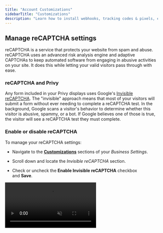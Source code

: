 ```yaml
---
title: "Account Customizations"
sidebarTitle: "Customizations"
description: "Learn how to install webhooks, tracking codes & pixels, enable Google Analytics, and manage reCAPTCHA settings in Privy."
---
```


## Manage reCAPTCHA settings

reCAPTCHA is a service that protects your website from spam and abuse. reCAPTCHA uses an advanced risk analysis engine and adaptive CAPTCHAs to keep automated software from engaging in abusive activities on your site. It does this while letting your valid visitors pass through with ease. 

### reCAPTCHA and Privy

Any form included in your Privy displays uses Google's [Invisible reCAPTCHA](https://developers.google.com/recaptcha/docs/versions). The "invisible" approach means that most of your visitors will submit a form without ever needing to complete a reCAPTCHA test. In the background, Google scans a visitor's behavior to determine whether this visitor is abusive, spammy, or a bot. If Google believes one of those is true, the visitor will see a reCAPTCHA test they must complete. 

### Enable or disable reCAPTCHA

To manage your reCAPTCHA settings:

* Navigate to the [**Customizations**](https://dashboard.privy.com/settings/customizations) sections of your *Business Settings*. 

* Scroll down and locate the *Invisible reCAPTCHA* section. 

* Check or uncheck the **Enable Invisible reCAPTCHA** checkbox and **Save**. 

<video autoPlay muted loop playsInline className="recaptcha-settings" src="/images/business-settings/enable-recaptcha.mp4" />

If reCAPTCHA is disabled via your account settings, Privy effectively vouches for your registration process and will attempt to waive all reCAPTCHA requirements. However, if behavioral analysis suspects that a user may be a bot or that spam activities are taking place, reCAPTCHA can still fire in the background. This aspect of reCAPTCHA cannot be disabled as it is currently one of the best ways to protect Privy merchants from suspicious or abusive activity.

## Enable Google Analytics

To enable the Google Analytics integration in your account:

* Navigate to the [**Customizations**](https://dashboard.privy.com/settings/customizations) sections of your *Business Settings*. 

* Scroll down until you reach the *Other Customizations* section. 

* Enable the **Enable Google Analytics** setting and **Save**.

<Note>
  **Note:** To use this feature, you must already have Google Analytics installed on your website, and it must be a Universal Analytics property. The installation cannot be done via Google Tag Manager. If you have any questions about installing Google Analytics, please visit [Google Analytics Support](https://support.google.com/analytics/answer/1008080). 
</Note>

<video autoPlay muted loop playsInline className="ga-enable" src="/images/business-settings/enable-ga.mp4" />

<Icon icon="circle-question" /> **I didn't need to sign in?**

Correct. Instead, Privy automatically detects the Google Analytics trackers on the pages that also include your Privy Convert displays. Whenever a Privy event is triggered, it will be fired for all of the detected Google Analytics trackers. For example, if you have trackers with tracking IDs of "UA-XXXXXXXX-1" and "UA-XXXXXXXX-2" installed on a page, Privy events will be fired for both.



### What information is available?

Once the integration is enabled, the following events will be available in Google Analytics: 

* Viewed displays (event action "viewed-campaign")

* New signups for a display (event action "new-signup") 

If you would like to customize the events or data beyond these default options, you will need to install a custom tracking code manually. 



## Install tracking codes & pixels

Privy supports a wide range of third-party tracking codes and pixels, including those from Google Analytics, Google Adwords, and Facebook Ads. These snippets from external tools work similarly to the Privy code. Once installed on your site, the tracking code or pixel detects site visits. This data becomes the basis for better understanding and addressing your customer behaviors. 

### Install your snippet

To install your third-party tracking code or pixel: 

* Navigate to the [**Customizations**](https://dashboard.privy.com/settings/customizations) sections of your *Business Settings*. 

* Paste your snippet into the appropriate field. A snippet placed in the *Tracking Pixels* section runs on all pages where a display is shown, while a snippet placed in the *Conversion Pixels* section runs on all pages where a user signs up for a display.

* Once you’ve added your snippet, select the **Save Changes** option at the bottom of the page. 

<img height="200" src="/images/business-settings/install-snippet.png" />

### Customize your snippet

Personalization variables can be added to your snippets by selecting the **Add personalization variable** dropdown menu. These variables allow you to send additional data to compatible systems by populating the variable with the related information when the code or pixel fires. 

Customization of third-party codes and pixels is only recommended for advanced users. Changes to these snippets can easily prevent them from functioning correctly. The personalization variables use the open-source [Liquid template language](https://shopify.github.io/liquid/). 

<Warning>
  **Warning**: Contact data referenced in custom conversion JavaScript (JS) via variables is only available when collected (e.g., Form submission). Data collected from prior signups or imports will not be available. Additionally, variables are not supported for tracking JS snippets.
</Warning>

<img height="200" src="/images/business-settings/customize-snippet.png" />

## Install a Facebook event code

To track contacts that visit your site from a Facebook ad and then sign up via a Privy form, you can install a [Facebook event code](https://www.facebook.com/business/help/952192354843755?id=1205376682832142) on the pages that include your Privy Convert displays. The code will allow you to track these "leads" in your Facebook Ads account.

<Note>
  **Note:** To use Facebook event codes, you must have installed the Facebook Ads tracking pixel. Information on installing third-party pixels is available in the section above.
</Note>

### Copy the event code

To start triggering and tracking these events, you will need to copy this code:

```
<script>

fbq('track', 'Lead');

</script>
```

### Install the event code

To install the event code:

* Navigate to the [**Customizations**](https://dashboard.privy.com/settings/customizations) sections of your *Business Settings*. 

* Paste the copied event code into the **Conversion Pixels** area.  

* Select the **Save Changes** option at the bottom of the page.

<video autoPlay muted loop playsInline className="fb-event-code" src="/images/business-settings/install-fb-event-code.mp4" />

<Note>
  **Note:** Privy will now fire the pixel after every new form submission. After around 24 hours, you should begin to see lead counts increment in Facebook ads. 
</Note>

## Install custom webhooks

If you're a developer, you can configure webhooks to send from Privy to an external system for signup and order events. 

To add, edit, or remove webhooks:

* Click on your Business Name in the upper right and select **Integrations** from the dropdown menu.

* Navigate to the [Webhooks](https://dashboard.privy.com/settings/webhooks) page under Integrations.

### Examples

Here is an example webhook payload for a signup event: 

```
{
    "id": 999999,

    "email": "test@example.com",

    "first_name": "Test",

    "last_name": "User",

    "custom_fields": null,

    "created_at": null,

    "updated_at": null,

    "display": {
        "id": 1,
        "title": "Newsletter signup"
    }
} 
```

If the signup has custom fields, the custom\_fields will appear as a (single-level) nested object:

```
{

    "id": 999999,

    "email": "test@example.com",

    "first_name": "Test",

    "last_name": "User",

    "custom_fields": {

        "favorite_color": "blue"

     },

    "created_at": null,

    "updated_at": null,

    "display": {

        "id": 1,

        "title": "Newsletter signup"
    }
}
```

### Endpoint requirements

Your webhook endpoint must be a publicly accessible URL that resolves to an IP address in one of the public ranges. For example, you cannot use any URL that resolves to 127.0.0.1 or equivalent.

We recommend using HTTP basic authentication to add a layer of security to your webhook endpoint (e.g., [https://name:password@example.com/post](https://name:password@example.com/post) ). 

Your server will need to reply with an HTTP 200 response to let you know you've received the webhook. If it does not respond with an HTTP 200, Privy will not return the server's HTTP response code or response body to you for inspection.